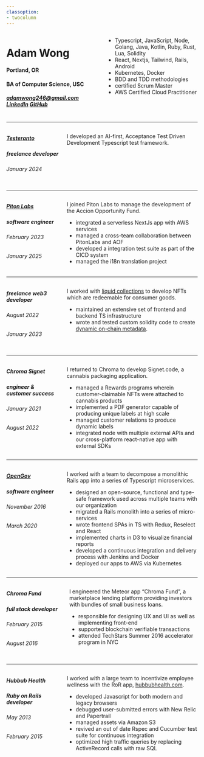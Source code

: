 ```yaml
---
classoption:
- twocolumn
---
```


:::::::::::::: {.columns}
::: {.column width="50%"}

# Adam Wong
#### Portland, OR
#### BA of Computer Science, USC
##### [adamwong246@gmail.com](adamwong246@gmail.com) [LinkedIn](https://www.linkedin.com/in/adam-wong-4634421b) [GitHub](http://github.com/adamwong246)

:::

::: {.column width="50%"}

- Typescript, JavaScript, Node, Golang, Java, Kotlin, Ruby, Rust, Lua, Solidity
- React, Nextjs, Tailwind, Rails, Android
- Kubernetes, Docker
- BDD and TDD methodologies
- certified Scrum Master
- AWS Certified Cloud Practitioner

:::
::::::::::::::

---

:::::::::::::: {.columns}
::: {.column width="30%"}

##### [Testeranto](https://www.npmjs.com/package/testeranto)
##### freelance developer
###### January 2024

:::
::: {.column width="75%"}

I developed an AI-first, Acceptance Test Driven Development Typescript test framework.


:::
::::::::::::::

---

:::::::::::::: {.columns}
::: {.column width="30%"}

##### [Piton Labs](https://pitonlabs.com/)
##### software engineer
###### February 2023
###### January 2025

:::
::: {.column width="75%"}

I joined Piton Labs to manage the development of the Accion Opportunity Fund.

- integrated a serverless NextJs app with AWS services
- managed a cross-team collaboration between PitonLabs and AOF
- developed a integration test suite as part of the CICD system
- managed the i18n translation project


:::
::::::::::::::

---

:::::::::::::: {.columns}
::: {.column width="30%"}

##### freelance web3 developer
###### August 2022
###### January 2023

:::
::: {.column width="75%"}

I worked with [liquid collections](https://liquidcollections.com/) to develop NFTs which are redeemable for consumer goods.

- maintained an extensive set of frontend and backend TS infrastructure
- wrote and tested custom solidity code to create [dynamic on-chain metadata](https://opensea.io/assets/ethereum/0xa983d04c0fca6ab46452fe6281a1fcd7f982e3f5/0).


:::
::::::::::::::

---

:::::::::::::: {.columns}
::: {.column width="30%"}

##### Chroma Signet
##### engineer & customer success
###### January 2021
###### August 2022

:::
::: {.column width="75%"}

I returned to Chroma to develop Signet.code, a cannabis packaging application.

- managed a Rewards programs wherein customer-claimable NFTs were attached to cannabis products
- implemented a PDF generator capable of producing unique labels at high scale
- managed customer relations to produce dynamic labels
- integrated node with multiple external APIs and our cross-platform react-native app with external SDKs

:::
::::::::::::::

---

:::::::::::::: {.columns}
::: {.column width="30%"}

##### [OpenGov](http://www.opengov.com/)
##### software engineer
###### November 2016
###### March 2020

:::
::: {.column width="75%"}

I worked with a team to decompose a monolithic Rails app into a series of Typescript microservices.

- designed an open-source, functional and type-safe framework used across multiple teams with our organization
- migrated a Rails monolith into a series of micro-services
- wrote frontend SPAs in TS with Redux, Reselect and React
- implemented charts in D3 to visualize financial reports
- developed a continuous integration and delivery process with Jenkins and Docker
- deployed our apps to AWS via Kubernetes

:::
::::::::::::::

---

:::::::::::::: {.columns}
::: {.column width="30%"}

##### Chroma Fund
##### full stack developer
###### February 2015
###### August 2016

:::
::: {.column width="70%"}

I engineered the Meteor app "Chroma Fund", a marketplace lending platform providing investors with bundles of small business loans.

- responsible for designing UX and UI as well as implementing front-end
- supported blockchain verifiable transactions
- attended TechStars Summer 2016 accelerator program in NYC

:::
::::::::::::::

---

:::::::::::::: {.columns}
::: {.column width="30%"}

##### Hubbub Health
##### Ruby on Rails developer
###### May 2013
###### February 2015

:::
::: {.column width="75%"}

I worked with a large team to incentivize employee wellness with the RoR app, [hubbubhealth.com](hubbubhealth.com).

- developed Javascript for both modern and legacy browsers
- debugged user-submitted errors with New Relic and Papertrail
- managed assets via Amazon S3
- revived an out of date Rspec and Cucumber test suite for continuous integration
- optimized high traffic queries by replacing ActiveRecord calls with raw SQL

:::
::::::::::::::


